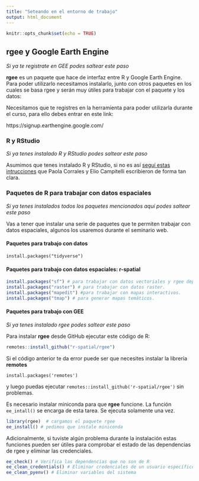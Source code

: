 ```yaml
---
title: "Seteando en el entorno de trabajo"
output: html_document
---
```


```r
knitr::opts_chunk$set(echo = TRUE)
```


## rgee y Google Earth Engine

_Si ya te registrate en GEE podes saltear este paso_

**rgee** es un paquete que hace de interfaz entre R y Google Earth Engine.  Para poder utilizarlo necesitamos instalarlo, junto con otros paquetes en los cuales se basa rgee y serán muy útiles para trabajar con el paquete y los datos:

Necesitamos que te registres en la herramienta para poder utilizarla durante el curso, para ello debes entrar en este link:

https://signup.earthengine.google.com/

### R y RStudio

_Si ya tenes instalado R y RStudio podes saltear este paso_


Asumimos que tenes instalado R y RStudio, si no es así [seguí estas intrucciones](https://paocorrales.github.io/deExcelaR/instalacion.html) que Paola Corrales y Elio Campitelli escribieron de forma tan clara.

### Paquetes de R para trabajar con datos espaciales

_Si ya tenes instalados todos los paquetes mencionados aquí podes saltear este paso_

Vas a tener que instalar una serie de paquetes que te permiten trabajar con datos espaciales, algunos los usaremos durante el seminario web.

#### Paquetes para trabajo con datos
`install.packages("tidyverse")`

#### Paquetes para trabajo con datos espaciales: r-spatial

```r
install.packages("sf") # para trabajar con datos vectoriales y rgee depende de sf
install.packages("raster") # para trabajar con datos raster.
install.packages("mapedit") #para trabajar con mapas interactivos.
install.packages("tmap") # para generar mapas temáticos.
```

#### Paquetes para trabajo con GEE

_Si ya tenes instalado rgee podes saltear este paso_

Para instalar **rgee** desde GitHub ejecutar este código de R:


```r
remotes::install_github("r-spatial/rgee")
```

Si el código anterior te da error puede ser que necesites instalar la librería **remotes**

`install.packages('remotes')`

y luego puedas ejecutar `remotes::install_github('r-spatial/rgee')` sin problemas.

Es necesario instalar miniconda para que **rgee** funcione. La función `ee_intall()` se encarga de esta tarea.  Se ejecuta solamente una vez.

```r
library(rgee)  # cargamos el paquete rgee
ee_install() # pedimos que instale miniconda

```

Adicionalmente, si tuviste algún problema durante la instalación estas funciones pueden ser útiles para comprobar el estado de las dependencias de rgee y eliminar las credenciales. 

```r
ee_check() # Verifica las dependencias que no son de R
ee_clean_credentials() # Eliminar credenciales de un usuario específico
ee_clean_pyenv() # Eliminar variables del sistema
```

